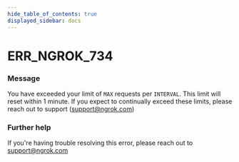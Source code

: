 ```yaml
---
hide_table_of_contents: true
displayed_sidebar: docs
---
```



# ERR_NGROK_734

### Message

You have exceeded your limit of `MAX` requests per `INTERVAL`. This limit will reset within 1 minute. If you expect to continually exceed these limits, please reach out to support (support@ngrok.com)

<ErrorDetails error="err_ngrok_734" />

### Further help

If you're having trouble resolving this error, please reach out to [support@ngrok.com](mailto:support@ngrok.com?subject=Help%20with%20ERR_NGROK_734)
